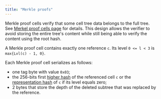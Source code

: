 ```yaml
---
title: "Merkle proofs"
---
```


Merkle proof cells verify that some cell tree data belongs to the full tree. See [Merkel proof cells page](/ton/cells/merkle-proof-cells) for details.
This design allows the verifier to avoid storing the entire tree's content while still being able to verify the content using the root hash.

A Merkle proof cell contains exactly one reference `c`. Its level `0 <= l < 3` is `max{Lvl(c) - 1, 0}`.

Each Merkle proof cell serializes as follows:
- one tag byte with value `0x03`;
- the 256-bits first [higher hash](/tvm/hashes) of the referenced cell `c` or the [representation hash](/tvm/serialization/cells)
of `c` if its level equals zero;
- 2 bytes that store the depth of the deleted subtree that was replaced by the reference.
